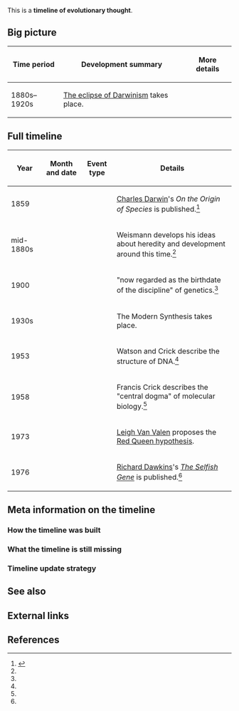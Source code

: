 This is a '''timeline of evolutionary thought'''.

==Big picture==

{| class="wikitable"
! Time period !! Development summary !! More details
|-
| 1880s–1920s || [[wikipedia:The eclipse of Darwinism|The eclipse of Darwinism]] takes place.
|}

==Full timeline==

{| class="sortable wikitable"
! Year !! Month and date !! Event type !! Details
|-
| 1859 || || || [[wikipedia:Charles Darwin|Charles Darwin]]'s ''On the Origin of Species'' is published.<ref name="jablonka">{{cite book |first1=Eva |last1=Jablonka |first2=Marion J. |last2=Lamb |title=Evolution in Four Dimensions: Genetic, Epigenetic, Behavioral, and Symbolic Variation in the History of Life (Revised Edition) |year=2014 |publisher=Massachusetts Institute of Technology}}</ref>
|-
| mid-1880s || || || Weismann develops his ideas about heredity and development around this time.<ref name="jablonka" />
|-
| 1900 || || || "now regarded as the birthdate of the discipline" of genetics.<ref name="jablonka" />{{rp|24}}
|-
| 1930s || || || The Modern Synthesis takes place.
|-
| 1953 || || || Watson and Crick describe the structure of DNA.<ref name="jablonka" />{{rp|30}}
|-
| 1958 || || || Francis Crick describes the "central dogma" of molecular biology.<ref name="jablonka" />{{rp|31}}
|-
| 1973 || || || [[wikipedia:Leigh Van Valen|Leigh Van Valen]] proposes the [[wikipedia:Red Queen hypothesis|Red Queen hypothesis]].
|-
| 1976 || || || [[wikipedia:Richard Dawkins|Richard Dawkins]]'s ''[[wikipedia:The Selfish Gene|The Selfish Gene]]'' is published.<ref name="jablonka" />{{rp|37}}
|}

==Meta information on the timeline==

===How the timeline was built===

===What the timeline is still missing===

===Timeline update strategy===

==See also==

==External links==

==References==

{{Reflist|30em}}
